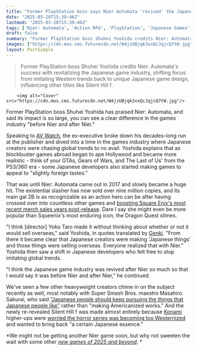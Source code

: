 ```yaml
---
title: "Former PlayStation boss says Nier Automata 'revived' the Japanese games industry and convinced developers to stop chasing overseas trends"
date: "2025-03-28T15:39:46Z"
lastmod: "2025-03-28T15:39:46Z"
tags: ['Nier: Automata', 'Action RPG', 'PlayStation', 'Japanese Games', 'Game Industry']
draft: false
summary: "Former PlayStation boss Shuhei Yoshida credits Nier: Automata's success with revitalizing the Japanese game industry, shifting focus from imitating Western trends back to unique Japanese game design, influencing other titles like Silent Hill f."
images: ["https://cdn.mos.cms.futurecdn.net/W4jzUBjqk3vxQcJqjcQ7tW.jpg"]
layout: PostSimple
---
```

> Former PlayStation boss Shuhei Yoshida credits Nier: Automata's success with revitalizing the Japanese game industry, shifting focus from imitating Western trends back to unique Japanese game design, influencing other titles like Silent Hill f.


        <img alt="Cover" src="https://cdn.mos.cms.futurecdn.net/W4jzUBjqk3vxQcJqjcQ7tW.jpg"/>
        
Former PlayStation boss Shuhei Yoshida has praised Nier: Automata, and said its impact is so large, you can see a clear difference in the games industry "before Nier and after Nier."

Speaking to [AV Watch](https://av.watch.impress.co.jp/docs/series/rt/2001799.html), the ex-executive broke down his decades-long run at the publisher and dived into a time in the games industry where Japanese creators were chasing global trends to no avail. Yoshida explains that as blockbuster games abroad began to ape Hollywood and became more realistic - think of your GTAs, Gears of Wars, and The Last of Us' from the PS3/360 era - some Japanese developers also started making games to appeal to "slightly foreign tastes."

That was until Nier: Automata came out in 2017 and slowly became a huge hit. The existential slasher has now sold over nine million copies, and its main gal 2B is as recognizable as an action hero can be after having crossed over into countless other games and [boosting Square Enix's most recent merch sales years post-release](https://www.gamesradar.com/games/final-fantasy/square-enix-points-to-tifa-and-this-usd2-600-nier-automata-2b-statue-for-driving-its-strong-merch-sales-and-i-need-to-know-how-many-of-you-bought-it/). Dare I say she might even be more popular than Squeenix's most enduring icon, the Dragon Quest slimes.

"I think [director] Yoko Taro made it without thinking about whether or not it would sell overseas," said Yoshida, in quotes translated by [Genki](https://x.com/genki_jpn/status/1905573888693764488?s=46&t=VX3fAkQioftU1wEkG-qoYQ). "From there it became clear that Japanese creators were making 'Japanese things' and those things were selling overseas. Everyone realized that with Nier." Yoshida then saw a shift in Japanese developers who felt free to stop imitating global trends.

"I think the Japanese game industry was revived after Nier so much so that I would say it was before Nier and after Nier," he continued.

We've seen a few other heavyweight creators chime in on the subject recently as well, most notably with Super Smash Bros. maestro Masahiro Sakurai, who said ["Japanese people should keep pursuing the things that Japanese people like"](https://www.gamesradar.com/games/super-smash-bros/super-smash-bros-creator-says-instead-of-making-more-americanized-works-japanese-devs-should-seek-the-uniqueness-and-fun-of-japanese-games/) rather than "making Americanized works." And the newly re-revealed Silent Hill f was made almost entirely because [Konami](https://www.gamesradar.com/tag/konami/) higher-ups were [worried the horror series was becoming too Westernized](https://www.gamesradar.com/games/silent-hill/what-if-we-make-it-100-percent-japanese-silent-hill-f-producer-worried-konamis-horror-series-was-starting-to-feel-too-westernized/) and wanted to bring back "a certain Japanese essence."

*We might not be getting another Nier game soon, but why not sweeten the wait with some other *[<em>new games of 2025 and beyond</em>](https://www.gamesradar.com/video-game-release-dates/)*. *
        